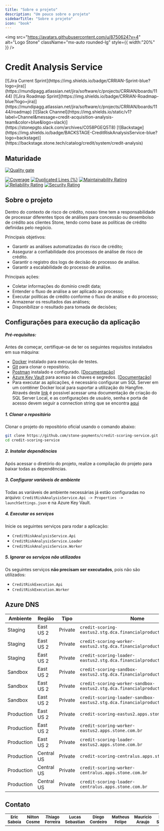 ```yaml
---
title: "Sobre o projeto"
description: "Um pouco sobre o projeto"
sidebarTitle: "Sobre o projeto"
icon: "book"
---
```



<img
  src="https://avatars.githubusercontent.com/u/8750624?v=4"
  alt="Logo Stone"
  className="mx-auto rounded-lg"
  style={{ width:"20%" }}
/>

# Credit Analysis Service

<Badge src="https://stonepagamentos.visualstudio.com/finprods-Credit/_apis/build/status%2Fstone-payments.credit-scoring-service?repoName=stone-payments%2Fcredit-scoring-service&branchName=main&stageName=Build" link="https://stonepagamentos.visualstudio.com/finprods-Credit/_build/latest?definitionId=4968&repoName=stone-payments%2Fcredit-scoring-service&branchName=main" alt="" />
[![Jira Current Sprint](https://img.shields.io/badge/CRRIAN-Sprint-blue?logo=jira)](https://mundipagg.atlassian.net/jira/software/c/projects/CRRIAN/boards/1144)
[![Jira Roadmap Sprint](https://img.shields.io/badge/CRRIAN-Roadmap-blue?logo=jira)](https://mundipagg.atlassian.net/jira/software/c/projects/CRRIAN/boards/1144/roadmap)
[![Slack Channel](https://img.shields.io/static/v1?label=Channel&message=credit-acquisition-analysis-team&color=blue&logo=slack)](https://stonepgto.slack.com/archives/C058PGEQ5T8)
[![Backstage](https://img.shields.io/badge/BACKSTAGE-CreditRiskAnalysisService-blue?logo=backstage)](https://backstage.stone.tech/catalog/credit/system/credit-analysis)

## Maturidade

[![Quality gate](https://sonarcloud.io/api/project_badges/quality_gate?project=stone-payments_credit-scoring-service&token=e208c0b0c45843184a19dcffb8d875cdf03b7a4e)](https://sonarcloud.io/summary/overall?id=stone-payments_credit-scoring-service)

[![Coverage](https://sonarcloud.io/api/project_badges/measure?project=stone-payments_credit-scoring-service&metric=coverage&token=e208c0b0c45843184a19dcffb8d875cdf03b7a4e)](https://sonarcloud.io/summary/overall?id=stone-payments_credit-scoring-service)
[![Duplicated Lines (%)](https://sonarcloud.io/api/project_badges/measure?project=stone-payments_credit-scoring-service&metric=duplicated_lines_density&token=e208c0b0c45843184a19dcffb8d875cdf03b7a4e)](https://sonarcloud.io/summary/overall?id=stone-payments_credit-scoring-service)
[![Maintainability Rating](https://sonarcloud.io/api/project_badges/measure?project=stone-payments_credit-scoring-service&metric=sqale_rating&token=e208c0b0c45843184a19dcffb8d875cdf03b7a4e)](https://sonarcloud.io/summary/overall?id=stone-payments_credit-scoring-service)
[![Reliability Rating](https://sonarcloud.io/api/project_badges/measure?project=stone-payments_credit-scoring-service&metric=reliability_rating&token=e208c0b0c45843184a19dcffb8d875cdf03b7a4e)](https://sonarcloud.io/summary/overall?id=stone-payments_credit-scoring-service)
[![Security Rating](https://sonarcloud.io/api/project_badges/measure?project=stone-payments_credit-scoring-service&metric=security_rating&token=e208c0b0c45843184a19dcffb8d875cdf03b7a4e)](https://sonarcloud.io/summary/overall?id=stone-payments_credit-scoring-service)

## Sobre o projeto

Dentro do contexto de risco de crédito, nosso time tem a responsabilidade de processar diferentes tipos de análises para concessão ou desembolso de crédito aos clientes Stone, tendo como base as políticas de crédito definidas pelo negócio.

Principais objetivos:

- Garantir as análises automatizadas do risco de crédito;
- Assegurar a confiabilidade dos processos de análise de risco de crédito.
- Garantir o registro dos logs de decisão do processo de análise.
- Garantir a escalabilidade do processo de análise.

Principais ações:

- Coletar informações do domínio credit data;
- Entender o fluxo de análise a ser aplicado ao processo;
- Executar políticas de crédito conforme o fluxo de análise e do processo;
- Armazenar os resultados das análises;
- Disponibilizar o resultado para tomada de decisões;

## Configurações para execução da aplicação

##### Pré-requisitos:

Antes de começar, certifique-se de ter os seguintes requisitos instalados em sua máquina:

- [Docker](https://stone.service-now.com/resolveaqui?id=sc_cat_item&table=sc_cat_item&sys_id=9183f4c81b77b0104dde87bfe54bcbad&searchTerm=instala%C3%A7%C3%A3o) instalado para execução de testes.
- [Git](https://git-scm.com/) para clonar o repositório.
- [Postman](https://www.postman.com/) instalado e configurado. [[Documentação](https://mundipagg.atlassian.net/wiki/spaces/CAPITAL/pages/6125183868/Acessos+Gerais#Postman)]
- [Azure Key Vault](https://portal.azure.com/#@stone.com.br/resource/subscriptions/3b7d0560-3be1-45d8-87f2-f3ec96f3d153/resourceGroups/Credit-EC2-STG/providers/Microsoft.KeyVault/vaults/credit-kv-eastus2-dev/overview) para acesso às chaves e segredos. [[Documentação](https://mundipagg.atlassian.net/wiki/spaces/CAPITAL/pages/6125183868/Acessos+Gerais#Azure-Key-Vault)]
- Para executar as aplicações, é necessário configurar um SQL Server em um contêiner Docker local para suportar a utilização do Hangfire. Através deste [link](https://medium.com/@eduardohenriquesartor/criando-um-sql-server-local-usando-docker-compose-1a53292bf764) é possivel acessar uma documentação de criação do SQL Server Local, e as configurações de usuário, senha e porta de acesso devem seguir a connection string que se encontra [aqui](https://portal.azure.com/#@stone.com.br/asset/Microsoft_Azure_KeyVault/Secret/https://credit-kv-eastus2-dev.vault.azure.net/secrets/credit-scoring--Hangfire-SQLServer-ConnectionString/03c1b00dd62f429381c457a76f5f4a54)

##### 1. Clonar o repositório
Clonar o projeto do repositório oficial usando o comando abaixo:

```bash
git clone https://github.com/stone-payments/credit-scoring-service.git
cd credit-scoring-service
```

##### 2. Instalar dependências
Após acessar o diretório do projeto, realize a compilação do projeto para baixar todas as dependências.

##### 3. Configurar variáveis de ambiente
Todas as variáveis de ambiente necessárias já estão configuradas no arquivo:
`CreditRiskAnalysisService.Api -> Properties -> launchSettings.json` e na Azure Key Vault.

##### 4. Executar os serviços
Inicie os seguintes serviços para rodar a aplicação:

- `CreditRiskAnalysisService.Api`
- `CreditRiskAnalysisService.Loader`
- `CreditRiskAnalysisService.Worker`

##### 5. Ignorar os serviços não utilizados
Os seguintes serviços **não precisam ser executados**, pois não são utilizados:

- `CreditRiskExecution.Api`
- `CreditRiskExecution.Worker`

## Azure DNS

| Ambiente   | Região     | Tipo    | Nome                                                                           |
| ---------- | ---------- | ------- | ------------------------------------------------------------------------------ |
| Staging    | East US 2  | Private | `credit-scoring-eastus2.stg.dca.financialproducts.stone.com.br`                |
| Staging    | East US 2  | Private | `credit-scoring-worker-eastus2.stg.dca.financialproducts.stone.com.br`         |
| Staging    | East US 2  | Private | `credit-scoring-loader-eastus2.stg.dca.financialproducts.stone.com.br`         |
| Sandbox    | East US 2  | Private | `credit-scoring-sandbox-eastus2.stg.dca.financialproducts.stone.com.br`        |
| Sandbox    | East US 2  | Private | `credit-scoring-worker-sandbox-eastus2.stg.dca.financialproducts.stone.com.br` |
| Sandbox    | East US 2  | Private | `credit-scoring-loader-sandbox-eastus2.stg.dca.financialproducts.stone.com.br` |
| Production | East US 2  | Private | `credit-scoring-eastus2.apps.stone.com.br`                                     |
| Production | East US 2  | Private | `credit-scoring-worker-eastus2.apps.stone.com.br`                              |
| Production | East US 2  | Private | `credit-scoring-loader-eastus2.apps.stone.com.br`                              |
| Production | Central US | Private | `credit-scoring-centralus.apps.stone.com.br`                                   |
| Production | Central US | Private | `credit-scoring-worker-centralus.apps.stone.com.br`                            |
| Production | Central US | Private | `credit-scoring-loader-centralus.apps.stone.com.br`                            |

## Contato

<table>
  <tr>
    <td align="center">
        <a href="https://github.com/SaboiaEric">
            <img src="https://ca.slack-edge.com/TB5G2HVQQ-U0684GM1VRS-9bbd613c054c-512" style={{ width:"80px" }} alt="" title="eric.saboia@stone.com.br"/>
            <br />
            <sub><b>Eric Saboia</b></sub>
        </a>
    </td>
    <td align="center">
        <a href="https://github.com/ncfcj">
            <img src="https://ca.slack-edge.com/E07UHBYP7PW-U083P6Y22KZ-39b4e2cce336-512" style={{ width:"80px" }} alt="" title="nilton.costa@stone.com.br"/>
            <br />
            <sub><b>Nilton Cosme</b></sub>
        </a>
    </td>
    <td align="center">
        <a href="https://github.com/thiagofer93">
            <img src="https://ca.slack-edge.com/TB5G2HVQQ-U03C2TU8BPD-5adcbce15193-512" style={{ width:"80px" }} alt="" title="tferreira@stone.com.br"/>
            <br />
            <sub><b>Thiago Ferreira</b></sub>
        </a>
    </td>
    <td align="center">
        <a href="https://github.com/LucaxSebastian">
            <img src="https://ca.slack-edge.com/TB5G2HVQQ-U03JGG1V3F0-b3d0ca77d312-512" style={{ width:"80px" }} alt="" title="lucas.sebastian@stone.com.br"/>
            <br />
            <sub><b>Lucas Sebastian</b></sub>
        </a>
    </td>
    <td align="center">
        <a href="https://github.com/diegocstone">
            <img src="https://ca.slack-edge.com/TB5G2HVQQ-U07F78UK4HJ-281271e5c574-512" style={{ width:"80px" }} alt="" title="diego.cordeiro@stone.com.br"/>
            <br />
            <sub><b>Diego Cordeiro</b></sub>
        </a>
    </td>
    <td align="center">
        <a href="https://github.com/marttheus">
            <img src="https://ca.slack-edge.com/E07UHBYP7PW-U02JJB6BYQL-7c3e5983feb6-512" style={{ width:"80px" }} alt="" title="matheus.mcoelho@stone.com.br"/>
            <br />
            <sub><b>Matheus Felipe</b></sub>
        </a>
    </td>
    <td align="center">
        <a href="https://github.com/mauricioroge">
            <img src="https://ca.slack-edge.com/E07UHBYP7PW-U08UJDV5VH6-06e712e09e90-512" style={{ width:"80px" }} alt="" title="mauricio.araujo@stone.com.br"/>
            <br />
            <sub><b>Mauricio Araujo</b></sub>
        </a>
    </td>
        <td align="center">
        <a href="https://github.com/LuanSantos00">
            <img src="https://ca.slack-edge.com/E07UHBYP7PW-U091544E8F2-293b71c52d65-512" style={{ width:"80px" }} alt="" title="luan.cosme@stone.com.br"/>
            <br />
            <sub><b>Luan Santos</b></sub>
        </a>
    </td>
  </tr>
</table>